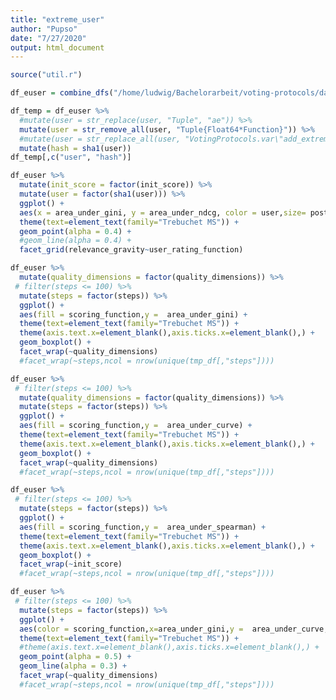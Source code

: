 ```yaml
---
title: "extreme_user"
author: "Pupso"
date: "7/27/2020"
output: html_document
---
```


```r
source("util.r")
```

```r
df_euser = combine_dfs("/home/ludwig/Bachelorarbeit/voting-protocols/data_cluster/data","extreme")
```
```r
df_temp = df_euser %>% 
  #mutate(user = str_replace(user, "Tuple", "ae")) %>% 
  mutate(user = str_remove_all(user, "Tuple{Float64*Function}")) %>% 
  #mutate(user = str_replace_all(user, "VotingProtocols.var\"add_extreme_user!#2\"{Int64}", "extremeness:")) %>% 
  mutate(hash = sha1(user))
df_temp[,c("user", "hash")]
```

```r
df_euser %>% 
  mutate(init_score = factor(init_score)) %>% 
  mutate(user = factor(sha1(user))) %>% 
  ggplot() +
  aes(x = area_under_gini, y = area_under_ndcg, color = user,size= posts_with_no_views, shape=scoring_function, group= seed) + # , color = vote_count, shape = user_rating_function, fill = init_score) + 
  theme(text=element_text(family="Trebuchet MS")) +
  geom_point(alpha = 0.4) + 
  #geom_line(alpha = 0.4) +
  facet_grid(relevance_gravity~user_rating_function)

```
```r
df_euser %>% 
  mutate(quality_dimensions = factor(quality_dimensions)) %>% 
 # filter(steps <= 100) %>% 
  mutate(steps = factor(steps)) %>% 
  ggplot() +
  aes(fill = scoring_function,y =  area_under_gini) + 
  theme(text=element_text(family="Trebuchet MS")) +
  theme(axis.text.x=element_blank(),axis.ticks.x=element_blank(),) +
  geom_boxplot() + 
  facet_wrap(~quality_dimensions)
  #facet_wrap(~steps,ncol = nrow(unique(tmp_df[,"steps"])))

```

```r
df_euser %>% 
 # filter(steps <= 100) %>% 
  mutate(quality_dimensions = factor(quality_dimensions)) %>% 
  mutate(steps = factor(steps)) %>% 
  ggplot() +
  aes(fill = scoring_function,y =  area_under_curve) + 
  theme(text=element_text(family="Trebuchet MS")) +
  theme(axis.text.x=element_blank(),axis.ticks.x=element_blank(),) +
  geom_boxplot() + 
  facet_wrap(~quality_dimensions)
  #facet_wrap(~steps,ncol = nrow(unique(tmp_df[,"steps"])))

```

```r
df_euser %>% 
 # filter(steps <= 100) %>% 
  mutate(steps = factor(steps)) %>% 
  ggplot() +
  aes(fill = scoring_function,y =  area_under_spearman) + 
  theme(text=element_text(family="Trebuchet MS")) +
  theme(axis.text.x=element_blank(),axis.ticks.x=element_blank(),) +
  geom_boxplot() + 
  facet_wrap(~init_score)
  #facet_wrap(~steps,ncol = nrow(unique(tmp_df[,"steps"])))

```


```r
df_euser %>% 
 # filter(steps <= 100) %>% 
  mutate(steps = factor(steps)) %>% 
  ggplot() +
  aes(color = scoring_function,x=area_under_gini,y =  area_under_curve, group = seed, shape = user_rating_function) + 
  theme(text=element_text(family="Trebuchet MS")) +
  #theme(axis.text.x=element_blank(),axis.ticks.x=element_blank(),) +
  geom_point(alpha = 0.5) + 
  geom_line(alpha = 0.3) +
  facet_wrap(~quality_dimensions)
  #facet_wrap(~steps,ncol = nrow(unique(tmp_df[,"steps"])))

```
